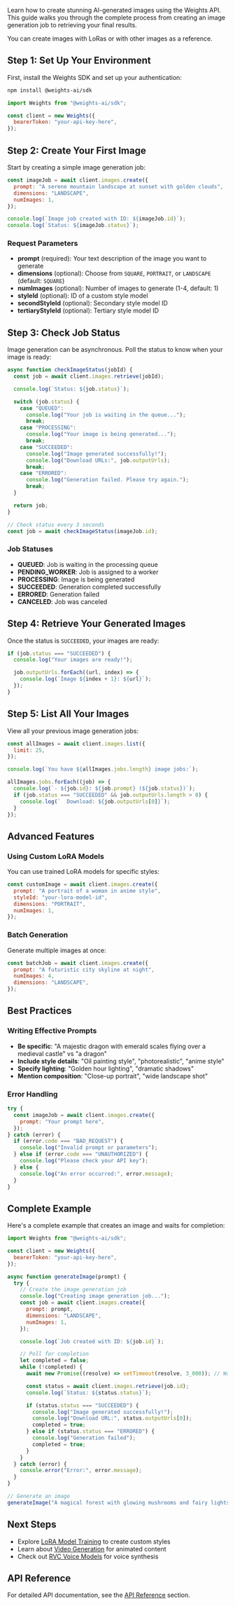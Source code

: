 Learn how to create stunning AI-generated images using the Weights API. This guide walks you through the complete process from creating an image generation job to retrieving your final results.

You can create images with LoRas or with other images as a reference.

## Step 1: Set Up Your Environment

First, install the Weights SDK and set up your authentication:

```bash
npm install @weights-ai/sdk
```

```javascript
import Weights from "@weights-ai/sdk";

const client = new Weights({
  bearerToken: "your-api-key-here",
});
```

## Step 2: Create Your First Image

Start by creating a simple image generation job:

```javascript
const imageJob = await client.images.create({
  prompt: "A serene mountain landscape at sunset with golden clouds",
  dimensions: "LANDSCAPE",
  numImages: 1,
});

console.log(`Image job created with ID: ${imageJob.id}`);
console.log(`Status: ${imageJob.status}`);
```

### Request Parameters

- **prompt** (required): Your text description of the image you want to generate
- **dimensions** (optional): Choose from `SQUARE`, `PORTRAIT`, or `LANDSCAPE` (default: `SQUARE`)
- **numImages** (optional): Number of images to generate (1-4, default: 1)
- **styleId** (optional): ID of a custom style model
- **secondStyleId** (optional): Secondary style model ID
- **tertiaryStyleId** (optional): Tertiary style model ID

## Step 3: Check Job Status

Image generation can be asynchronous. Poll the status to know when your image is ready:

```javascript
async function checkImageStatus(jobId) {
  const job = await client.images.retrieve(jobId);

  console.log(`Status: ${job.status}`);

  switch (job.status) {
    case "QUEUED":
      console.log("Your job is waiting in the queue...");
      break;
    case "PROCESSING":
      console.log("Your image is being generated...");
      break;
    case "SUCCEEDED":
      console.log("Image generated successfully!");
      console.log("Download URLs:", job.outputUrls);
      break;
    case "ERRORED":
      console.log("Generation failed. Please try again.");
      break;
  }

  return job;
}

// Check status every 3 seconds
const job = await checkImageStatus(imageJob.id);
```

### Job Statuses

- **QUEUED**: Job is waiting in the processing queue
- **PENDING_WORKER**: Job is assigned to a worker
- **PROCESSING**: Image is being generated
- **SUCCEEDED**: Generation completed successfully
- **ERRORED**: Generation failed
- **CANCELED**: Job was canceled

## Step 4: Retrieve Your Generated Images

Once the status is `SUCCEEDED`, your images are ready:

```javascript
if (job.status === "SUCCEEDED") {
  console.log("Your images are ready!");

  job.outputUrls.forEach((url, index) => {
    console.log(`Image ${index + 1}: ${url}`);
  });
}
```

## Step 5: List All Your Images

View all your previous image generation jobs:

```javascript
const allImages = await client.images.list({
  limit: 25,
});

console.log(`You have ${allImages.jobs.length} image jobs:`);

allImages.jobs.forEach((job) => {
  console.log(`- ${job.id}: ${job.prompt} (${job.status})`);
  if (job.status === "SUCCEEDED" && job.outputUrls.length > 0) {
    console.log(`  Download: ${job.outputUrls[0]}`);
  }
});
```

## Advanced Features

### Using Custom LoRA Models

You can use trained LoRA models for specific styles:

```javascript
const customImage = await client.images.create({
  prompt: "A portrait of a woman in anime style",
  styleId: "your-lora-model-id",
  dimensions: "PORTRAIT",
  numImages: 1,
});
```

### Batch Generation

Generate multiple images at once:

```javascript
const batchJob = await client.images.create({
  prompt: "A futuristic city skyline at night",
  numImages: 4,
  dimensions: "LANDSCAPE",
});
```

## Best Practices

### Writing Effective Prompts

- **Be specific**: "A majestic dragon with emerald scales flying over a medieval castle" vs "a dragon"
- **Include style details**: "Oil painting style", "photorealistic", "anime style"
- **Specify lighting**: "Golden hour lighting", "dramatic shadows"
- **Mention composition**: "Close-up portrait", "wide landscape shot"

### Error Handling

```javascript
try {
  const imageJob = await client.images.create({
    prompt: "Your prompt here",
  });
} catch (error) {
  if (error.code === "BAD_REQUEST") {
    console.log("Invalid prompt or parameters");
  } else if (error.code === "UNAUTHORIZED") {
    console.log("Please check your API key");
  } else {
    console.log("An error occurred:", error.message);
  }
}
```

## Complete Example

Here's a complete example that creates an image and waits for completion:

```javascript
import Weights from "@weights-ai/sdk";

const client = new Weights({
  bearerToken: "your-api-key-here",
});

async function generateImage(prompt) {
  try {
    // Create the image generation job
    console.log("Creating image generation job...");
    const job = await client.images.create({
      prompt: prompt,
      dimensions: "LANDSCAPE",
      numImages: 1,
    });

    console.log(`Job created with ID: ${job.id}`);

    // Poll for completion
    let completed = false;
    while (!completed) {
      await new Promise((resolve) => setTimeout(resolve, 3_000)); // Wait 3 seconds

      const status = await client.images.retrieve(job.id);
      console.log(`Status: ${status.status}`);

      if (status.status === "SUCCEEDED") {
        console.log("Image generated successfully!");
        console.log("Download URL:", status.outputUrls[0]);
        completed = true;
      } else if (status.status === "ERRORED") {
        console.log("Generation failed");
        completed = true;
      }
    }
  } catch (error) {
    console.error("Error:", error.message);
  }
}

// Generate an image
generateImage("A magical forest with glowing mushrooms and fairy lights");
```

## Next Steps

- Explore [LoRA Model Training](./lora-training-journey.mdx) to create custom styles
- Learn about [Video Generation](./video-generation-journey.mdx) for animated content
- Check out [RVC Voice Models](./rvc-voice-journey.mdx) for voice synthesis

## API Reference

For detailed API documentation, see the [API Reference](/api-reference) section.
